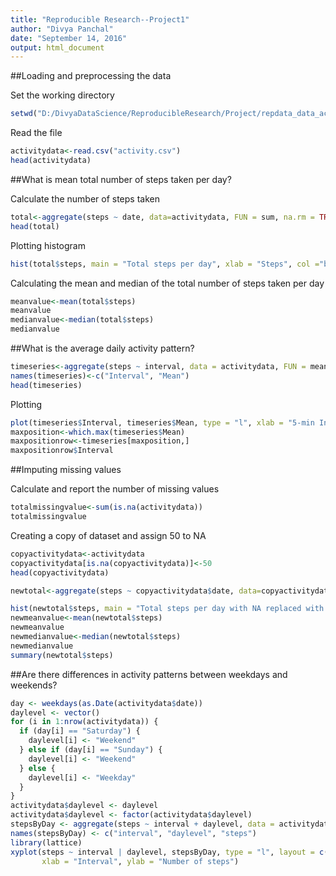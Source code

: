 ---
title: "Reproducible Research--Project1"
author: "Divya Panchal"
date: "September 14, 2016"
output: html_document
---


##Loading and preprocessing the data

Set the working directory
```{r}
setwd("D:/DivyaDataScience/ReproducibleResearch/Project/repdata_data_activity")
```
Read the file
```{r}
activitydata<-read.csv("activity.csv")
head(activitydata)
```

##What is mean total number of steps taken per day?

Calculate the number of steps taken
```{r}
total<-aggregate(steps ~ date, data=activitydata, FUN = sum, na.rm = TRUE)
head(total)
```

Plotting histogram
```{r, fig.height=4}
hist(total$steps, main = "Total steps per day", xlab = "Steps", col ="blue")
```

Calculating the mean and median of the total number of steps taken per day
```{r}
meanvalue<-mean(total$steps)
meanvalue
medianvalue<-median(total$steps)
medianvalue
```
##What is the average daily activity pattern?

```{r}
timeseries<-aggregate(steps ~ interval, data = activitydata, FUN = mean, na.rm = TRUE)
names(timeseries)<-c("Interval", "Mean")
head(timeseries)
```
Plotting
```{r, fig.height=4}
plot(timeseries$Interval, timeseries$Mean, type = "l", xlab = "5-min Interval", ylab = "Average for all days", main = "Time Series Plot", col="red")
maxposition<-which.max(timeseries$Mean)
maxpositionrow<-timeseries[maxposition,]
maxpositionrow$Interval
```
##Imputing missing values

Calculate and report the number of missing values
```{r}
totalmissingvalue<-sum(is.na(activitydata))
totalmissingvalue
```
Creating a copy of dataset and assign 50 to NA
```{r}
copyactivitydata<-activitydata
copyactivitydata[is.na(copyactivitydata)]<-50
head(copyactivitydata)

newtotal<-aggregate(steps ~ copyactivitydata$date, data=copyactivitydata, FUN = sum)
```
```{r, fig.height=4}
hist(newtotal$steps, main = "Total steps per day with NA replaced with 50", xlab = "Steps", col ="blue")
newmeanvalue<-mean(newtotal$steps)
newmeanvalue
newmedianvalue<-median(newtotal$steps)
newmedianvalue
summary(newtotal$steps)
```

##Are there differences in activity patterns between weekdays and weekends?

```{r}
day <- weekdays(as.Date(activitydata$date))
daylevel <- vector()
for (i in 1:nrow(activitydata)) {
  if (day[i] == "Saturday") {
    daylevel[i] <- "Weekend"
  } else if (day[i] == "Sunday") {
    daylevel[i] <- "Weekend"
  } else {
    daylevel[i] <- "Weekday"
  }
}
activitydata$daylevel <- daylevel
activitydata$daylevel <- factor(activitydata$daylevel)
stepsByDay <- aggregate(steps ~ interval + daylevel, data = activitydata, mean)
names(stepsByDay) <- c("interval", "daylevel", "steps")
library(lattice)
xyplot(steps ~ interval | daylevel, stepsByDay, type = "l", layout = c(1, 2), 
       xlab = "Interval", ylab = "Number of steps")

```


